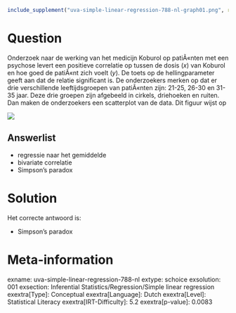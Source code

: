 ```r
include_supplement("uva-simple-linear-regression-788-nl-graph01.png", recursive = TRUE)
```

Question
========

Onderzoek naar de werking van het medicijn Koburol op patiÃ«nten met een
psychose levert een positieve correlatie op tussen de dosis (*x*) van
Koburol en hoe goed de patiÃ«nt zich voelt (*y*). De toets op de
hellingparameter geeft aan dat de relatie significant is. De
onderzoekers merken op dat er drie verschillende leeftijdsgroepen van
patiÃ«nten zijn: 21-25, 26-30 en 31-35 jaar. Deze drie groepen zijn
afgebeeld in cirkels, driehoeken en ruiten. Dan maken de onderzoekers
een scatterplot van de data. Dit figuur wijst op

![](uva-simple-linear-regression-788-nl-graph01.png)

Answerlist
----------

* regressie naar het gemiddelde
* bivariate correlatie
* Simpson's paradox

Solution
========

Het correcte antwoord is: 

* Simpson's paradox

Meta-information
================
exname: uva-simple-linear-regression-788-nl
extype: schoice
exsolution: 001
exsection: Inferential Statistics/Regression/Simple linear regression
exextra[Type]: Conceptual
exextra[Language]: Dutch
exextra[Level]: Statistical Literacy
exextra[IRT-Difficulty]: 5.2
exextra[p-value]: 0.0083
